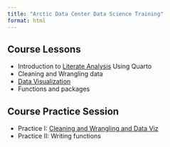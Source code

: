 ```yaml
---
title: "Arctic Data Center Data Science Training"
format: html
---
```


## Course Lessons

- Introduction to [Literate Analysis](literate-analysis.html) Using Quarto 
- Cleaning and Wrangling data
- [Data Visualization](data-viz.html)
- Functions and packages

## Course Practice Session

- Practice I: [Cleaning and Wrangling and Data Viz](Cleaning & Wrangling.html)
- Practice II: Writing functions